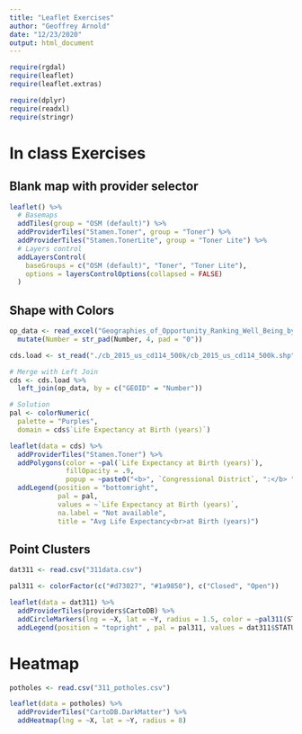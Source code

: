 ```yaml
---
title: "Leaflet Exercises"
author: "Geoffrey Arnold"
date: "12/23/2020"
output: html_document
---
```


```r
require(rgdal)
require(leaflet)
require(leaflet.extras)

require(dplyr)
require(readxl)
require(stringr)
```

# In class Exercises

## Blank map with provider selector

```r
leaflet() %>%
  # Basemaps
  addTiles(group = "OSM (default)") %>%
  addProviderTiles("Stamen.Toner", group = "Toner") %>%
  addProviderTiles("Stamen.TonerLite", group = "Toner Lite") %>%
  # Layers control
  addLayersControl(
    baseGroups = c("OSM (default)", "Toner", "Toner Lite"),
    options = layersControlOptions(collapsed = FALSE)
  )
```

## Shape with Colors

```r
op_data <- read_excel("Geographies_of_Opportunity_Ranking_Well_Being_by_Congressional_District_(114th_Congress).xlsx") %>%
  mutate(Number = str_pad(Number, 4, pad = "0"))

cds.load <- st_read("./cb_2015_us_cd114_500k/cb_2015_us_cd114_500k.shp")

# Merge with Left Join
cds <- cds.load %>%
  left_join(op_data, by = c("GEOID" = "Number"))

# Solution
pal <- colorNumeric(
  palette = "Purples",
  domain = cds$`Life Expectancy at Birth (years)`)

leaflet(data = cds) %>%
  addProviderTiles("Stamen.Toner") %>%
  addPolygons(color = ~pal(`Life Expectancy at Birth (years)`),
              fillOpacity = .9,
              popup = ~paste0("<b>", `Congressional District`, ":</b> ", round(`Life Expectancy at Birth (years)`, 2), " years")) %>%
  addLegend(position = "bottomright", 
            pal = pal, 
            values = ~`Life Expectancy at Birth (years)`,
            na.label = "Not available",
            title = "Avg Life Expectancy<br>at Birth (years)")
```

## Point Clusters

```r
dat311 <- read.csv("311data.csv")

pal311 <- colorFactor(c("#d73027", "#1a9850"), c("Closed", "Open"))

leaflet(data = dat311) %>%
  addProviderTiles(providers$CartoDB) %>%
  addCircleMarkers(lng = ~X, lat = ~Y, radius = 1.5, color = ~pal311(STATUS), clusterOptions = markerClusterOptions()) %>%
  addLegend(position = "topright" , pal = pal311, values = dat311$STATUS, title = "Status")
```

# Heatmap

```r
potholes <- read.csv("311_potholes.csv")

leaflet(data = potholes) %>%
  addProviderTiles("CartoDB.DarkMatter") %>%
  addHeatmap(lng = ~X, lat = ~Y, radius = 8)
```
